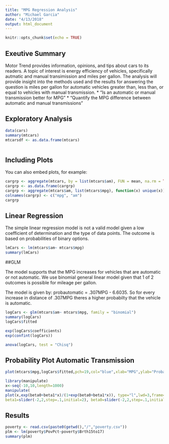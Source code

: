 ```yaml
---
title: "MPG Regression Analysis"
author: "Michael Garcia"
date: "4/13/2018"
output: html_document
---
```


```r
knitr::opts_chunk$set(echo = TRUE)
```

## Exeutive Summary

Motor Trend provides information, opinions, and tips about cars to its readers. A topic of interest is energy efficiency of vehicles, specifically autmatic and manual transimission and miles per gallon. The analysis will provide insight into the methods used and the results for answering the question is miles per gallon for automatic vehicles greater than, less than, or equal to vehicles with manual transmission.
      * “Is an automatic or manual transmission better for MPG”
      * "Quantify the MPG difference between automatic and manual transmissions"


## Exploratory Analysis



```r
data(cars)
summary(mtcars)
mtcarsdf <- as.data.frame(mtcars)

```

```r

```


## Including Plots

You can also embed plots, for example:

```r
	
cargrp <- aggregate(mtcars, by = list(mtcars$am), FUN = mean, na.rm = TRUE)
cargrp <- as.data.frame(cargrp)
cargrp <- aggregate(mtcars$am, list(mtcars$mpg), function(x) unique(x))
colnames(cargrp) <- c("mpg", "am")
cargrp

```



## Linear Regression 
The simple linear regression model is not a valid model given a low coefficient of determination and the type of data points.
The outcome is based on probabilities of binary options.

```r
lmCars <- lm(mtcars$am~ mtcars$mpg)
summary(lmCars)
```


##GLM

The model supports that the MPG increases for vehicles that are automatic or not automatic. We use binomial general linear model
given that 1 of 2 outcomes is possible for mileage per gallon.

The model is given by: probautomatic = .307MPG - 6.6035. So for every increase in distance of .307MPG theres a higher probabilty that the vehicle
is automatic.


```r
logCars <- glm(mtcars$am~ mtcars$mpg, family = "binomial")
summary(logCars)
logCars$fitted
```

```r
exp(logCars$coefficients)
exp(confint(logCars))
```


```r
anova(logCars, test = "Chisq")
```

## Probability Plot Automatic Transmission


```r
plot(mtcars$mpg,logCars$fitted,pch=19,col="blue",xlab="MPG",ylab="Probability Automatic")
```

```r
library(manipulate)
x<-seq(-10,10,length=1000) 
manipulate(
plot(x,exp(beta0+beta1*x)/(1+exp(beta0+beta1*x)), type="l",lwd=3,frame=FALSE),
beta1=slider(-2,2,step=.1,initial=2), beta0=slider(-2,2,step=.1,initial=0) )
```



## Results
```r
poverty <- read.csv(paste0(getwd(),"/","poverty.csv"))
plm <- lm(poverty$PovPct~poverty$Brth15to17)
summary(plm)
```


